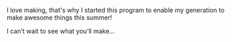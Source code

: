 I love making, that's why I started this program to enable my generation to make awesome things this summer!

I can’t wait to see what you’ll make...